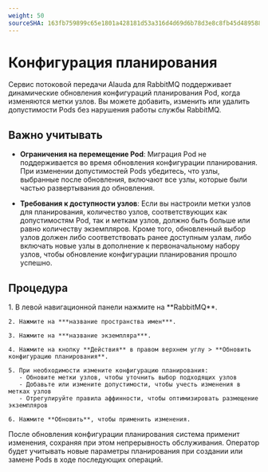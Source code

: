 ```yaml
---
weight: 50
sourceSHA: 163fb759899c65e1801a428181d53a316d4d69d6b78d3e8c8fb45d489588cd15
---
```


# Конфигурация планирования

Сервис потоковой передачи Alauda для RabbitMQ поддерживает динамические обновления конфигураций планирования Pod, когда изменяются метки узлов. Вы можете добавить, изменить или удалить допустимости Pods без нарушения работы службы RabbitMQ.

## Важно учитывать

- **Ограничения на перемещение Pod**: Миграция Pod не поддерживается во время обновления конфигурации планирования. При изменении допустимостей Pods убедитесь, что узлы, выбранные после обновления, включают все узлы, которые были частью развертывания до обновления.

- **Требования к доступности узлов**: Если вы настроили метки узлов для планирования, количество узлов, соответствующих как допустимостям Pod, так и меткам узлов, должно быть больше или равно количеству экземпляров. Кроме того, обновленный выбор узлов должен либо соответствовать ранее доступным узлам, либо включать новые узлы в дополнение к первоначальному набору узлов, чтобы обновление конфигурации планирования прошло успешно.

## Процедура

<Tabs>
  <Tab label="Веб-консоль">
    1. В левой навигационной панели нажмите на **RabbitMQ**.

    2. Нажмите на ***название пространства имен***.

    3. Нажмите на ***название экземпляра***.

    4. Нажмите на кнопку **Действия** в правом верхнем углу > **Обновить конфигурацию планирования**.

    5. При необходимости измените конфигурацию планирования:
       - Обновите метки узлов, чтобы уточнить выбор подходящих узлов
       - Добавьте или измените допустимости, чтобы учесть изменения в метках узлов
       - Отрегулируйте правила аффинности, чтобы оптимизировать размещение экземпляров

    6. Нажмите **Обновить**, чтобы применить изменения.
  </Tab>
</Tabs>

После обновления конфигурации планирования система применит изменения, сохраняя при этом непрерывность обслуживания. Оператор будет учитывать новые параметры планирования при создании или замене Pods в ходе последующих операций.
